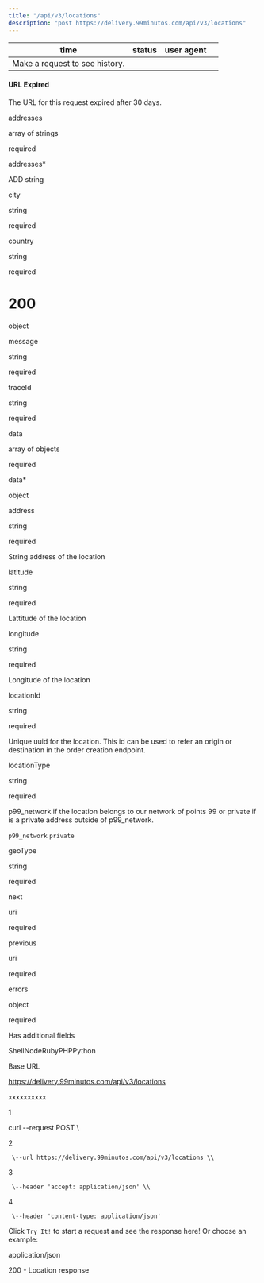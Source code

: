 ```yaml
---
title: "/api/v3/locations"
description: "post https://delivery.99minutos.com/api/v3/locations"
---
```

| time | status | user agent |     |
| --- | --- | --- | --- |
| Make a request to see history. |     |     |     |

#### URL Expired

The URL for this request expired after 30 days.

addresses

array of strings

required

addresses\*

ADD string

city

string

required

country

string

required

# 200

object

message

string

required

traceId

string

required

data

array of objects

required

data\*

object

address

string

required

String address of the location

latitude

string

required

Lattitude of the location

longitude

string

required

Longitude of the location

locationId

string

required

Unique uuid for the location. This id can be used to refer an origin or destination in the order creation endpoint.

locationType

string

required

p99\_network if the location belongs to our network of points 99 or private if is a private address outside of p99\_network.

`p99_network` `private`

geoType

string

required

next

uri

required

previous

uri

required

errors

object

required

Has additional fields



ShellNodeRubyPHPPython

Base URL

https://delivery.99minutos.com/api/v3/locations

xxxxxxxxxx

1

curl \--request POST \\

2

     \--url https://delivery.99minutos.com/api/v3/locations \\

3

     \--header 'accept: application/json' \\

4

     \--header 'content-type: application/json'

Click `Try It!` to start a request and see the response here! Or choose an example:

application/json

200 - Location response


